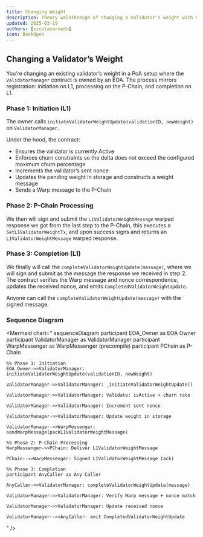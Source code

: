 ```yaml
---
title: Changing Weight
description: Theory walkthrough of changing a validator's weight with ValidatorManager owned by an EOA, including L1 and P-Chain calls.
updated: 2025-03-19
authors: [nicolasarnedo]
icon: BookOpen
---
```


## Changing a Validator’s Weight

You’re changing an existing validator’s weight in a PoA setup where the `ValidatorManager` contract is owned by an EOA. The process mirrors registration: initiation on L1, processing on the P-Chain, and completion on L1.

### Phase 1: Initiation (L1)

The owner calls `initiateValidatorWeightUpdate(validationID, newWeight)` on `ValidatorManager`.

Under the hood, the contract:
- Ensures the validator is currently Active
- Enforces churn constraints so the delta does not exceed the configured maximum churn percentage
- Increments the validator’s sent nonce
- Updates the pending weight in storage and constructs a weight message
- Sends a Warp message to the P-Chain

### Phase 2: P-Chain Processing

We then will sign and submit the `L1ValidatorWeightMessage` warped response we got from the last step to the P-Chain, this executes a `SetL1ValidatorWeightTx`, and upon success signs and returns an `L1ValidatorWeightMessage` warped response.

### Phase 3: Completion (L1)

We finally will call the `completeValidatorWeightUpdate(message)`, where we will sign and submit as the message the response we received in step 2. The contract verifies the Warp message and nonce correspondence, updates the received nonce, and emits `CompletedValidatorWeightUpdate`.

Anyone can call the `completeValidatorWeightUpdate(message)` with the signed message.

### Sequence Diagram

<Mermaid
  chart="
sequenceDiagram
    participant EOA_Owner as EOA Owner
    participant ValidatorManager as ValidatorManager
    participant WarpMessenger as WarpMessenger (precompile)
    participant PChain as P-Chain

    %% Phase 1: Initiation
    EOA_Owner->>ValidatorManager: initiateValidatorWeightUpdate(validationID, newWeight)

    ValidatorManager->>ValidatorManager: _initiateValidatorWeightUpdate()

    ValidatorManager->>ValidatorManager: Validate: isActive + churn rate

    ValidatorManager->>ValidatorManager: Increment sent nonce

    ValidatorManager->>ValidatorManager: Update weight in storage

    ValidatorManager->>WarpMessenger: sendWarpMessage(packL1ValidatorWeightMessage)

    %% Phase 2: P-Chain Processing
    WarpMessenger->>PChain: Deliver L1ValidatorWeightMessage

    PChain-->>WarpMessenger: Signed L1ValidatorWeightMessage (ack)

    %% Phase 3: Completion
    participant AnyCaller as Any Caller

    AnyCaller->>ValidatorManager: completeValidatorWeightUpdate(message)

    ValidatorManager->>ValidatorManager: Verify Warp message + nonce match

    ValidatorManager->>ValidatorManager: Update received nonce

    ValidatorManager-->>AnyCaller: emit CompletedValidatorWeightUpdate
"
/>


